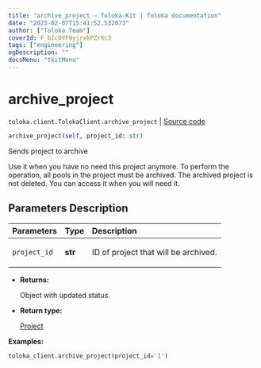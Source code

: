 ```yaml
---
title: "archive_project — Toloka-Kit | Toloka documentation"
date: "2023-02-07T15:41:52.532073"
author: ["Toloka Team"]
coverId: F_bIcOYF9yjrxkPZrXc3
tags: ["engineering"]
ogDescription: ""
docsMenu: "tkitMenu"
---
```


# archive_project
`toloka.client.TolokaClient.archive_project` | [Source code](https://github.com/Toloka/toloka-kit/blob/v1.1.3/src/client/__init__.py#L1030)

```python
archive_project(self, project_id: str)
```

Sends project to archive

Use it when you have no need this project anymore. To perform the operation, all pools in the project must be archived.
The archived project is not deleted. You can access it when you will need it.

## Parameters Description

| Parameters | Type | Description |
| :----------| :----| :-----------|
`project_id`|**str**|<p>ID of project that will be archived.</p>

* **Returns:**

  Object with updated status.

* **Return type:**

  [Project](/docs/toloka-kit/reference/toloka.client.project.Project)

**Examples:**

```python
toloka_client.archive_project(project_id='1')
```

